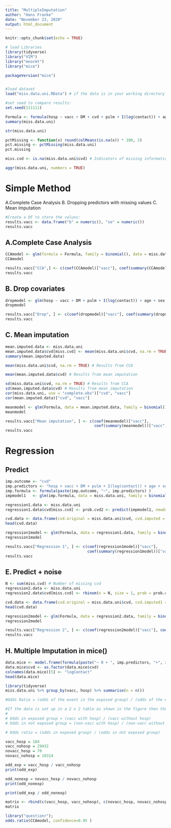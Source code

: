 ```yaml
---
title: "MultipleImputation"
author: "Hans Franke"
date: "November 23, 2020"
output: html_document
---
```


```r
knitr::opts_chunk$set(echo = TRUE)
```

```r
# load Libraries
library(tidyverse)
library("VIM")
library("mnormt")
library("mice")
```

```r
packageVersion("mice")
```
```r

```


```r
#load dataset
load("miss.data.uni.RData") # if the data is in your working directory

#set seed to compare results:
set.seed(111111)
```

```r
Formula <- formula(hosp ~ vacc + DM + cvd + pulm + I(log(contact)) + age + sex)
summary(miss.data.uni)
```
```r
str(miss.data.uni)
```

```r
pctMissing <- function(x) round(colMeans(is.na(x)) * 100, 2) 
pct.missing <- pctMissing(miss.data.uni)
pct.missing
```

```r
miss.cvd <- is.na(miss.data.uni$cvd) # Indicators of missing information on cvd.

aggr(miss.data.uni, numbers = TRUE)
```

# Simple Method

A.Complete Case Analysis
B. Dropping predictors with missing values
C. Mean Imputation

```r
#Create a DF to store the values:
results.vacc <- data.frame("b" = numeric(), "se" = numeric())
results.vacc
```

## A.Complete Case Analysis

```r
CCAmodel <- glm(formula = Formula, family = binomial(), data = miss.data.uni)
CCAmodel
```

```r
results.vacc["CCA",] <- c(coef(CCAmodel)["vacc"], coef(summary(CCAmodel))["vacc", "Std. Error"])
results.vacc
```

## B. Drop covariates

```r
dropmodel <- glm(hosp ~ vacc + DM + pulm + I(log(contact)) + age + sex, data = miss.data.uni, family = binomial()) 
dropmodel
```

```r
results.vacc["Drop", ] <- c(coef(dropmodel)["vacc"], coef(summary(dropmodel))["vacc", "Std. Error"])
results.vacc
```

## C. Mean imputation
```r
mean.imputed.data <- miss.data.uni 
mean.imputed.data$cvd[miss.cvd] <- mean(miss.data.uni$cvd, na.rm = TRUE)
summary(mean.imputed.data)
```

```r
mean(miss.data.uni$cvd, na.rm = TRUE) # Results from CCA

mean(mean.imputed.data$cvd) # Results from mean imputation

sd(miss.data.uni$cvd, na.rm = TRUE) # Results from CCA
sd(mean.imputed.data$cvd) # Results from mean imputation
cor(miss.data.uni, use = "complete.obs")["cvd", "vacc"]
cor(mean.imputed.data)["cvd", "vacc"]
```
```r
meanmodel <- glm(Formula, data = mean.imputed.data, family = binomial())
meanmodel
```
```r
results.vacc["Mean imputation", ] <- c(coef(meanmodel)["vacc"], 
                                       coef(summary(meanmodel))["vacc", "Std. Error"])
results.vacc
```

# Regression

## Predict

```r
imp.outcome <- "cvd"
imp.predictors <- "hosp + vacc + DM + pulm + I(log(contact)) + age + sex"
imp.formula <- formula(paste(imp.outcome, "~", imp.predictors) )
impmodel1   <- glm(imp.formula, data = miss.data.uni, family = binomial())

regression1.data <- miss.data.uni
regression1.data$cvd[miss.cvd] <- prob.cvd2 <- predict(impmodel1, newdata = miss.data.uni[miss.cvd, ], type = "response")

cvd.data <- data.frame(cvd.original = miss.data.uni$cvd, cvd.imputed = regression1.data$cvd)
head(cvd.data)
```

```r
regression1model <- glm(Formula, data = regression1.data, family = binomial())
regression1model 
```


```r
results.vacc["Regression 1", ] <- c(coef(regression1model)["vacc"], 
                                    coef(summary(regression1model))["vacc", "Std. Error"])
results.vacc
```

## E. Predict + noise

```r
N <- sum(miss.cvd) # Number of missing cvd
regression2.data <- miss.data.uni
regression2.data$cvd[miss.cvd] <- rbinom(n = N, size = 1, prob = prob.cvd2)

cvd.data <- data.frame(cvd.original = miss.data.uni$cvd, cvd.imputed1 = regression1.data$cvd, cvd.imputed2 = regression2.data$cvd)
head(cvd.data)
```

```r
regression2model <- glm(Formula, data = regression2.data, family = binomial())
regression2model 
```

```r
results.vacc["Regression 2", ] <- c(coef(regression2model)["vacc"], coef(summary(regression2model))["vacc", "Std. Error"])
results.vacc
```

## H. Multiple Imputation in mice()

```r
data.mice <- model.frame(formula(paste("~ 0 + ", imp.predictors, "+", imp.outcome)), data = miss.data.uni, na.action = 'na.pass')
data.mice$cvd <- as.factor(data.mice$cvd)
colnames(data.mice)[5] <- "logContact"
head(data.mice)
```


```r
library(tidyverse)
miss.data.uni %>% group_by(vacc, hosp) %>% summarise(n = n())
````

```r
#Odds Ratio = (odds of the event in the exposed group) / (odds of the event in the non-exposed group)

#If the data is set up in a 2 x 2 table as shown in the figure then the odds ratio is (a/b) / (c/d) = ad/bc. The following is an example to demonstrate calculating the odds ratio (OR).
#
# Odds in exposed group = (vacc with hosp) / (vacc without hosp)
# Odds in not exposed group = (non-vacc with hosp) / (non-vacc without hosp) 

# Odds ratio = (odds in exposed group) / (odds in not exposed group)

vacc_hosp = 184
vacc_nohosp = 29432
novacc_hosp = 70
novacc_nohosp = 10314

odd_exp = vacc_hosp / vacc_nohosp
print(odd_exp)

odd_nonexp = novacc_hosp / novacc_nohosp
print(odd_nonexp)

print(odd_exp / odd_nonexp)

```
```r
matrix <- rbind(c(vacc_hosp, vacc_nohosp), c(novacc_hosp, novacc_nohosp))
matrix
```


```r
library("questionr");
odds.ratio(CCAmodel, confidence=0.95 )
```



